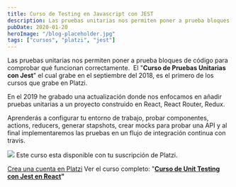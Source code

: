 ```yaml
---
title: Curso de Testing en Javascript con JEST
description: Las pruebas unitarias nos permiten poner a prueba bloques de código para comprobar qué funcionan correctamente.
pubDate: 2020-01-20
heroImage: "/blog-placeholder.jpg"
tags: ["cursos", "platzi", "jest"]
---
```


Las pruebas unitarias nos permiten poner a prueba bloques de código para comprobar qué funcionan correctamente.  El "**Curso de Pruebas Unitarias con Jest**" el cual grabe en el septiembre del 2018, es el primero de los cursos que grabe en Platzi.

En el 2019 he grabado una actualización donde nos enfocamos en añadir pruebas unitarias a un proyecto construido en React, React Router, Redux.

Aprenderás a configurar tu entorno de trabajo, probar componentes, actions, reducers, generar stapshots, crear mocks para probar una API y al final implementaremos las pruebas en un flujo de integración continua con travis.

![](https://s3.amazonaws.com/arepadev/2020/01/diploma-curso-jest-react.jpg)
Este curso esta disponible con tu suscripción de Platzi.

[Crea una cuenta en Platzi](https://platzi.com/r/gndx/)
Ver el curso completo: "**[Curso de Unit Testing con Jest en React](https://platzi.com/conoceme/gndx/conoceme/gndx/cursos/jest/)"**
